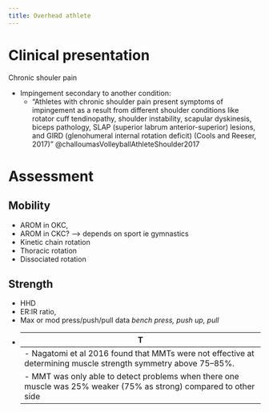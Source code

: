 ```yaml
---
title: Overhead athlete
---
```



# Clinical presentation

Chronic shouler pain

- Impingement secondary to another condition:
    - "Athletes with chronic shoulder pain present symptoms of impingement as a result from different shoulder conditions like rotator cuff tendinopathy, shoulder instability, scapular dyskinesis, biceps pathology, SLAP (superior labrum anterior-superior) lesions, and GIRD (glenohumeral internal rotation deficit) (Cools and Reeser, 2017)" @challoumasVolleyballAthleteShoulder2017



# Assessment

## Mobility

- AROM in OKC,
- AROM in CKC? --> depends on sport ie gymnastics
- Kinetic chain rotation
- Thoracic rotation
- Dissociated rotation

## Strength

- HHD
- ER:IR ratio,
- Max or mod press/push/pull data *bench press, push up, pull*
- MMT
    - 
    - Nagatomi et al 2016 found that MMTs were not effective at determining muscle strength symmetry above 75–85%.
    - MMT was only able to detect problems when there one muscle was 25% weaker (75% as strong) compared to other side
